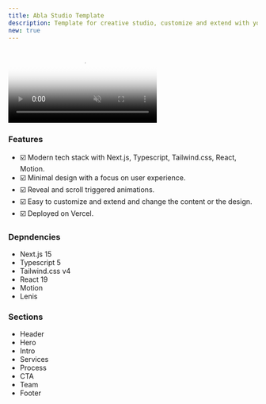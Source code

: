 ```yaml
---
title: Abla Studio Template
description: Template for creative studio, customize and extend with your design.
new: true
---
```


<div className="flex max-w-[800px] flex-col gap-4">
  <video
    autoPlay
    muted
    loop
    src="/videos/abla-preview.mp4"
    poster="/videos/abla-preview.png"
    className="w-full rounded-xl border"
  />
  <div className="flex w-full flex-col gap-2 sm:flex-row">
    <TemplateOpen
      url="https://github.com/YoucefBnm/abla-studio-template"
      free
    />
    <TemplatePreview url="https://abla-studio-template.vercel.app/">
      Live Preview
    </TemplatePreview>
  </div>
</div>

### Features

- ☑️ Modern tech stack with Next.js, Typescript, Tailwind.css, React, Motion.
- ☑️ Minimal design with a focus on user experience.
- ☑️ Reveal and scroll triggered animations.
- ☑️ Easy to customize and extend and change the content or the design.
- ☑️ Deployed on Vercel.

### Depndencies

- Next.js 15
- Typescript 5
- Tailwind.css v4
- React 19
- Motion
- Lenis

### Sections

- Header
- Hero
- Intro
- Services
- Process
- CTA
- Team
- Footer
